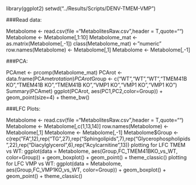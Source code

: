 library(ggplot2)
setwd("../Results/Scripts/DENV-TMEM-VMP")

###Read data:

Metabolome <- read.csv(file ="MetabolitesRaw.csv",header = T,quote="")
Metabolome <- Metabolome[,1:10]
Metabolome_mat <- as.matrix(Metabolome[,-1])
class(Metabolome_mat) <- "numeric"
row.names(Metabolome) <- Metabolome[,1]
Metabolome <- Metabolome[,-1]

###PCA:

PCAmet <- prcomp(Metabolome_mat)
PCArot <- data.frame(PCAmet$rotation)
PCArot$Group <- c("WT","WT","WT","TMEM41B KO","TMEM41B KO","TMEM41B KO","VMP1 KO","VMP1 KO","VMP1 KO")
Summary(PCAmet)
ggplot(PCArot, aes(PC1,PC2,color=Group)) + geom_point(size=4) + theme_bw()

###LFC Plots:

Metabolome <- read.csv(file ="MetabolitesRaw.csv",header = T,quote="")
Metabolome <- Metabolome[,c(1,13,14)]
row.names(Metabolome) <- Metabolome[,1]
Metabolome <- Metabolome[,-1]
Metabolome$Group <- c(rep("FA",12),rep("TG",27),rep("Sphingolipids",7),rep("Glycerophospholipids",22),rep("Diacylglycerol",6),rep("Acylcarnitine",13))
plotting for LFC TMEM vs WT:
ggplot(data = Metabolome, aes(Group,FC_TMEM41BKO_vs_WT, color=Group)) + geom_boxplot() + geom_point() + theme_classic()
plotting for LFC VMP vs WT:
ggplot(data = Metabolome, aes(Group,FC_VMP1KO_vs_WT, color=Group)) + geom_boxplot() + geom_point() + theme_classic()
